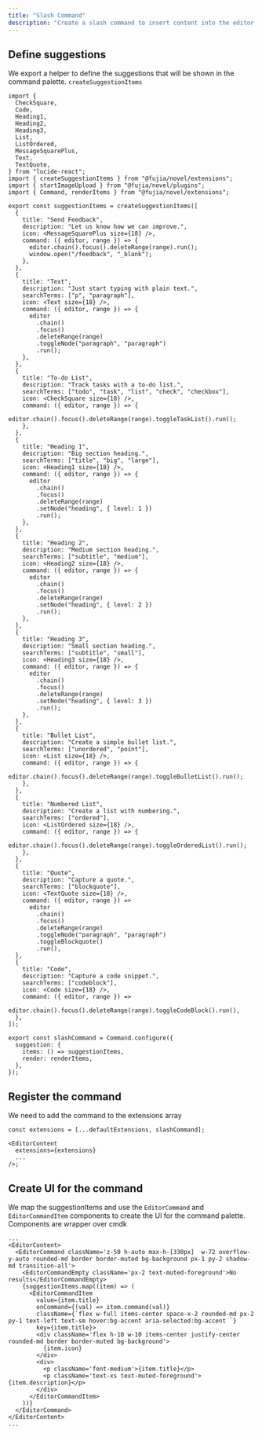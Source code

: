 ```yaml
---
title: "Slash Command"
description: "Create a slash command to insert content into the editor."
---
```


## Define suggestions

We export a helper to define the suggestions that will be shown in the command palette. `createSuggestionItems`

```tsx
import {
  CheckSquare,
  Code,
  Heading1,
  Heading2,
  Heading3,
  List,
  ListOrdered,
  MessageSquarePlus,
  Text,
  TextQuote,
} from "lucide-react";
import { createSuggestionItems } from "@fujia/novel/extensions";
import { startImageUpload } from "@fujia/novel/plugins";
import { Command, renderItems } from "@fujia/novel/extensions";

export const suggestionItems = createSuggestionItems([
  {
    title: "Send Feedback",
    description: "Let us know how we can improve.",
    icon: <MessageSquarePlus size={18} />,
    command: ({ editor, range }) => {
      editor.chain().focus().deleteRange(range).run();
      window.open("/feedback", "_blank");
    },
  },
  {
    title: "Text",
    description: "Just start typing with plain text.",
    searchTerms: ["p", "paragraph"],
    icon: <Text size={18} />,
    command: ({ editor, range }) => {
      editor
        .chain()
        .focus()
        .deleteRange(range)
        .toggleNode("paragraph", "paragraph")
        .run();
    },
  },
  {
    title: "To-do List",
    description: "Track tasks with a to-do list.",
    searchTerms: ["todo", "task", "list", "check", "checkbox"],
    icon: <CheckSquare size={18} />,
    command: ({ editor, range }) => {
      editor.chain().focus().deleteRange(range).toggleTaskList().run();
    },
  },
  {
    title: "Heading 1",
    description: "Big section heading.",
    searchTerms: ["title", "big", "large"],
    icon: <Heading1 size={18} />,
    command: ({ editor, range }) => {
      editor
        .chain()
        .focus()
        .deleteRange(range)
        .setNode("heading", { level: 1 })
        .run();
    },
  },
  {
    title: "Heading 2",
    description: "Medium section heading.",
    searchTerms: ["subtitle", "medium"],
    icon: <Heading2 size={18} />,
    command: ({ editor, range }) => {
      editor
        .chain()
        .focus()
        .deleteRange(range)
        .setNode("heading", { level: 2 })
        .run();
    },
  },
  {
    title: "Heading 3",
    description: "Small section heading.",
    searchTerms: ["subtitle", "small"],
    icon: <Heading3 size={18} />,
    command: ({ editor, range }) => {
      editor
        .chain()
        .focus()
        .deleteRange(range)
        .setNode("heading", { level: 3 })
        .run();
    },
  },
  {
    title: "Bullet List",
    description: "Create a simple bullet list.",
    searchTerms: ["unordered", "point"],
    icon: <List size={18} />,
    command: ({ editor, range }) => {
      editor.chain().focus().deleteRange(range).toggleBulletList().run();
    },
  },
  {
    title: "Numbered List",
    description: "Create a list with numbering.",
    searchTerms: ["ordered"],
    icon: <ListOrdered size={18} />,
    command: ({ editor, range }) => {
      editor.chain().focus().deleteRange(range).toggleOrderedList().run();
    },
  },
  {
    title: "Quote",
    description: "Capture a quote.",
    searchTerms: ["blockquote"],
    icon: <TextQuote size={18} />,
    command: ({ editor, range }) =>
      editor
        .chain()
        .focus()
        .deleteRange(range)
        .toggleNode("paragraph", "paragraph")
        .toggleBlockquote()
        .run(),
  },
  {
    title: "Code",
    description: "Capture a code snippet.",
    searchTerms: ["codeblock"],
    icon: <Code size={18} />,
    command: ({ editor, range }) =>
      editor.chain().focus().deleteRange(range).toggleCodeBlock().run(),
  },
]);

export const slashCommand = Command.configure({
  suggestion: {
    items: () => suggestionItems,
    render: renderItems,
  },
});
```

## Register the command

We need to add the command to the extensions array

```tsx
const extensions = [...defaultExtensions, slashCommand];

<EditorContent
  extensions={extensions}
  ...
/>;
```

## Create UI for the command

We map the suggestionItems and use the `EditorCommand` and `EditorCommandItem` components to create the UI for the command palette.
Components are wrapper over cmdk

```tsx
...
<EditorContent>
  <EditorCommand className='z-50 h-auto max-h-[330px]  w-72 overflow-y-auto rounded-md border border-muted bg-background px-1 py-2 shadow-md transition-all'>
    <EditorCommandEmpty className='px-2 text-muted-foreground'>No results</EditorCommandEmpty>
    {suggestionItems.map((item) => (
      <EditorCommandItem
        value={item.title}
        onCommand={(val) => item.command(val)}
        className={`flex w-full items-center space-x-2 rounded-md px-2 py-1 text-left text-sm hover:bg-accent aria-selected:bg-accent `}
        key={item.title}>
        <div className='flex h-10 w-10 items-center justify-center rounded-md border border-muted bg-background'>
          {item.icon}
        </div>
        <div>
          <p className='font-medium'>{item.title}</p>
          <p className='text-xs text-muted-foreground'>{item.description}</p>
        </div>
      </EditorCommandItem>
    ))}
  </EditorCommand>
</EditorContent>
...
```

